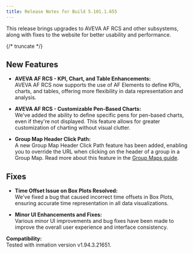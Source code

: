 ```yaml
---
title: Release Notes for Build 5.101.1.655
---
```


This release brings upgrades to AVEVA AF RCS and other subsystems, along with fixes to the website for better usability and performance.

{/* truncate */}

## New Features

- **AVEVA AF RCS - KPI, Chart, and Table Enhancements:**  
  AVEVA AF RCS now supports the use of AF Elements to define KPIs, charts, and tables, offering more flexibility in data representation and analysis.

- **AVEVA AF RCS - Customizable Pen-Based Charts:**  
  We've added the ability to define specific pens for pen-based charts, even if they're not displayed. This feature allows for greater customization of charting without visual clutter.

- **Group Map Header Click Path:**  
  A new Group Map Header Click Path feature has been added, enabling you to override the URL when clicking on the header of a group in a Group Map. Read more about this feature in the [Group Maps guide](/visual-kpi-designer/authoring/groups/group-maps).

## Fixes

- **Time Offset Issue on Box Plots Resolved:**  
  We've fixed a bug that caused incorrect time offsets in Box Plots, ensuring accurate time representation in all data visualizations.

- **Minor UI Enhancements and Fixes:**  
  Various minor UI improvements and bug fixes have been made to improve the overall user experience and interface consistency.

**Compatibility:**  
Tested with inmation version v1.94.3.21651.